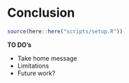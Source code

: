 # Conclusion

```r
source(here::here("scripts/setup.R"))
```
__TO DO's__

* Take home message
* Limitations
* Future work?